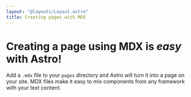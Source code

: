 ```yaml
---
layout: "@layouts/Layout.astro"
title: Creating pages with MDX
---
```



# Creating a page using MDX is _easy_ with Astro!

Add a `.mdx` file to your `pages` directory and Astro
will turn it into a page on your site. MDX files make
it easy to mix components from any framework with
your text content.

<Counter client:visible />
